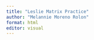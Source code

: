 ```yaml
---
title: "Leslie Matrix Practice"
author: "Melannie Moreno Rolon"
format: html
editor: visual
---
```


## 
